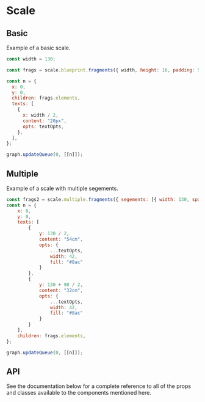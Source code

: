 # Scale

## Basic

Example of a basic scale.

```js
const width = 130;

const frags = scale.blueprint.fragments({ width, height: 16, padding: 5, space: 42, arrowSize: 7, vertical: false }, theme.scale.active);

const n = {
  x: 0,
  y: 0,
  children: frags.elements,
  texts: [
    {
      x: width / 2,
      content: "20px",
      opts: textOpts,
    },
  ],
};

graph.updateQueue(0, [[n]]);
```

<div id="ptyScaleBasic"></div>

## Multiple

Example of a scale with multiple segements.

```js
const frags2 = scale.multiple.fragments({ segements: [{ width: 130, space: 36 }, { width: 90, space: 36 }], height: 16, padding: 5, arrowSize: 7, vertical: true }, theme.scale.active);
const n = {
    x: 0,
    y: 0,
    texts: [
        {
            y: 130 / 2,
            content: "54cm",
            opts: {
                ...textOpts,
                width: 42,
                fill: "#8ac"
            }
        },
        {
            y: 130 + 90 / 2,
            content: "32cm",
            opts: {
                ...textOpts,
                width: 42,
                fill: "#8ac"
            }
        }
    ],
    children: frags.elements,
};

graph.updateQueue(0, [[n]]);
```

<div id="ptyScaleMultiple"></div>

## API

See the documentation below for a complete reference to all of the props and classes available to the components mentioned here.
